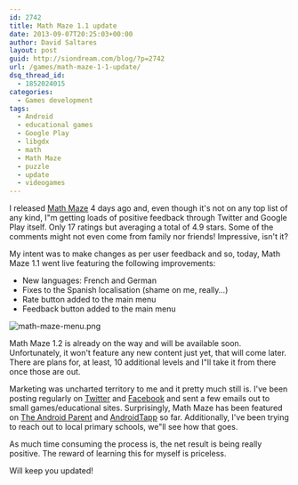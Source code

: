 ```yaml
---
id: 2742
title: Math Maze 1.1 update
date: 2013-09-07T20:25:03+00:00
author: David Saltares
layout: post
guid: http://siondream.com/blog/?p=2742
url: /games/math-maze-1-1-update/
dsq_thread_id:
  - 1852024015
categories:
  - Games development
tags:
  - Android
  - educational games
  - Google Play
  - libgdx
  - math
  - Math Maze
  - puzzle
  - update
  - videogames
---
```


I released [Math Maze](https://play.google.com/store/apps/details?id=com.siondream.math) 4 days ago and, even though it's not on any top list of any kind, I"m getting loads of positive feedback through Twitter and Google Play itself. Only 17 ratings but averaging a total of 4.9 stars. Some of the comments might not even come from family nor friends! Impressive, isn't it?

My intent was to make changes as per user feedback and so, today, Math Maze 1.1 went live featuring the following improvements:

- New languages: French and German
- Fixes to the Spanish localisation (shame on me, really…)
- Rate button added to the main menu
- Feedback button added to the main menu

![math-maze-menu.png](/img/math-maze/math-maze-menu.webp)

Math Maze 1.2 is already on the way and will be available soon. Unfortunately, it won't feature any new content just yet, that will come later. There are plans for, at least, 10 additional levels and I"ll take it from there once those are out.

Marketing was uncharted territory to me and it pretty much still is. I've been posting regularly on [Twitter](https://twitter.com/siondream) and [Facebook](https://www.facebook.com/siondream) and sent a few emails out to small games/educational sites. Surprisingly, Math Maze has been featured on [The Android Parent](http://www.androidparent.us/2013/09/06/math-maze-new-game/) and [AndroidTapp](http://www.androidtapp.com/app-weekender-40-brand-new-apps-you-should-try-this-weekend-week-36/) so far. Additionally, I've been trying to reach out to local primary schools, we"ll see how that goes.

As much time consuming the process is, the net result is being really positive. The reward of learning this for myself is priceless.

Will keep you updated!
